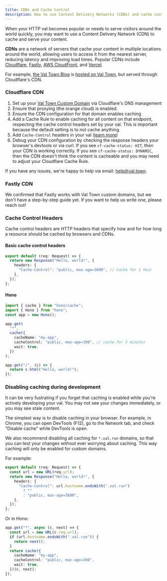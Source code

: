 ```yaml
---
title: CDNs and Cache Control
description: How to use Content Delivery Networks (CDNs) and cache control headers with HTTP vals
---
```


When your HTTP val becomes popular or needs to serve visitors around the world quickly, you may want to use a Content Delivery Network (CDN) to cache and serve your content.

**CDNs** are a network of servers that cache your content in multiple locations around the world, allowing users to access it from the nearest server, reducing latency and improving load times. Popular CDNs include [Cloudflare](https://www.cloudflare.com/), [Fastly](https://www.fastly.com/), [AWS CloudFront](https://aws.amazon.com/cloudfront/), and [Vercel](https://vercel.com/).

For example, [the Val Town Blog](https://blog.val.town) is [hosted on Val Town](https://www.val.town/x/valdottown/blog), but served through Cloudflare's CDN.

### Cloudflare CDN

1. Set up your [Val Town Custom Domain](/vals/http/custom-domains) via Cloudflare's DNS management
2. Ensure that proxying (the orange cloud) is enabled.
3. Ensure the CDN configuration for that domain enables caching
4. Add a Cache Rule to enable caching for all content on that endpoint, respecting the cache control headers set by your val. This is important because the default setting is to not cache anything.
5. Add `Cache-Control` headers in your val ([learn more](#cache-control-headers))
6. Debug your CDN configuration by checking the response headers your browser's devtools or via curl. If you see `cf-cache-status: HIT`, then your CDN is working correctly. If you see `cf-cache-status: DYNAMIC`, then the CDN doesn't think the content is cacheable and you may need to adjust your Cloudflare Cache Rule.

If you have any issues, we're happy to help via email: help@val.town.

### Fastly CDN

We confirmed that Fastly works with Val Town custom domains, but we don't have a step-by-step guide yet. If you want to help us write one, please reach out!

### Cache Control Headers

Cache control headers are HTTP headers that specify how and for how long a resource should be cached by browsers and CDNs.

#### Basic cache control headers

```ts
export default (req: Request) => {
  return new Response("Hello, world!", {
    headers: {
      "Cache-Control": "public, max-age=3600", // Cache for 1 hour
    },
  });
};
```

#### Hono

```ts
import { cache } from "hono/cache";
import { Hono } from "hono";
const app = new Hono();

app.get(
  "*",
  cache({
    cacheName: "my-app",
    cacheControl: "public, max-age=300", // cache for 5 minutes
    wait: true,
  })
);

app.get("/", (c) => {
  return c.html("Hello, world!");
});
```

### Disabling caching during development

It can be very fustrating if you forget that caching is enabled while you're actively developing your val. You may not see your changes immediately, or you may see stale content.

The simplest way is to disable caching in your browser. For example, in Chrome, you can open DevTools (F12), go to the Network tab, and check "Disable cache" while DevTools is open.

We also recommend disabling all caching for `*.val.run` domains, so that you can test your changes without ever worrying about caching. This way caching will only be enabled for custom domains.

For example:

```ts
export default (req: Request) => {
  const url = new URL(req.url);
  return new Response("Hello, world!", {
    headers: {
      "Cache-Control": url.hostname.endsWith(".val.run")
        ? ""
        : "public, max-age=3600",
    },
  });
};
```

Or in Hono:

```ts
app.get("*", async (c, next) => {
  const url = new URL(c.req.url);
  if (url.hostname.endsWith(".val.run")) {
    return next();
  }
  return cache({
    cacheName: "my-app",
    cacheControl: "public, max-age=300",
    wait: true,
  })(c, next);
});
```
